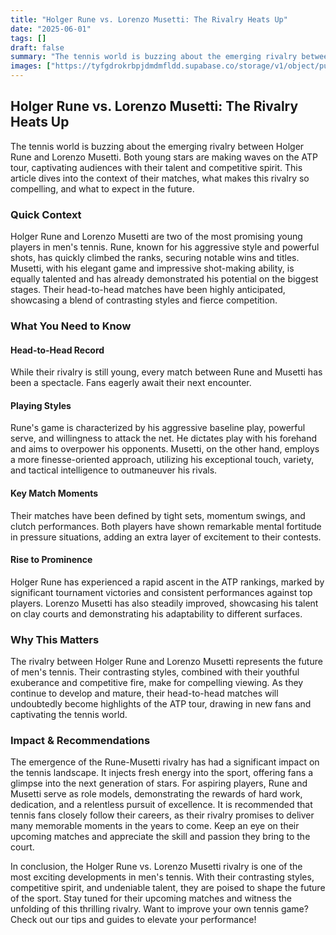 ```yaml
---
title: "Holger Rune vs. Lorenzo Musetti: The Rivalry Heats Up"
date: "2025-06-01"
tags: []
draft: false
summary: "The tennis world is buzzing about the emerging rivalry between Holger Rune and Lorenzo Musetti. Both young stars are making waves on the ATP tour, captivating audiences with their talent and competitive spirit. This article dives into the context of their matches, what makes this rivalry so compelling, and what to expect in the future."
images: ["https://tyfgdrokrbpjdmdmfldd.supabase.co/storage/v1/object/public/image/2025-06-02-00-03-44-596+02-00.jpg"]
---
```




## Holger Rune vs. Lorenzo Musetti: The Rivalry Heats Up

The tennis world is buzzing about the emerging rivalry between Holger Rune and Lorenzo Musetti. Both young stars are making waves on the ATP tour, captivating audiences with their talent and competitive spirit. This article dives into the context of their matches, what makes this rivalry so compelling, and what to expect in the future.

### Quick Context

Holger Rune and Lorenzo Musetti are two of the most promising young players in men's tennis. Rune, known for his aggressive style and powerful shots, has quickly climbed the ranks, securing notable wins and titles. Musetti, with his elegant game and impressive shot-making ability, is equally talented and has already demonstrated his potential on the biggest stages. Their head-to-head matches have been highly anticipated, showcasing a blend of contrasting styles and fierce competition.

### What You Need to Know

#### Head-to-Head Record

While their rivalry is still young, every match between Rune and Musetti has been a spectacle. Fans eagerly await their next encounter.

#### Playing Styles

Rune's game is characterized by his aggressive baseline play, powerful serve, and willingness to attack the net. He dictates play with his forehand and aims to overpower his opponents. Musetti, on the other hand, employs a more finesse-oriented approach, utilizing his exceptional touch, variety, and tactical intelligence to outmaneuver his rivals.

#### Key Match Moments

Their matches have been defined by tight sets, momentum swings, and clutch performances. Both players have shown remarkable mental fortitude in pressure situations, adding an extra layer of excitement to their contests.

#### Rise to Prominence

Holger Rune has experienced a rapid ascent in the ATP rankings, marked by significant tournament victories and consistent performances against top players. Lorenzo Musetti has also steadily improved, showcasing his talent on clay courts and demonstrating his adaptability to different surfaces.

### Why This Matters

The rivalry between Holger Rune and Lorenzo Musetti represents the future of men's tennis. Their contrasting styles, combined with their youthful exuberance and competitive fire, make for compelling viewing. As they continue to develop and mature, their head-to-head matches will undoubtedly become highlights of the ATP tour, drawing in new fans and captivating the tennis world.

### Impact & Recommendations

The emergence of the Rune-Musetti rivalry has had a significant impact on the tennis landscape. It injects fresh energy into the sport, offering fans a glimpse into the next generation of stars. For aspiring players, Rune and Musetti serve as role models, demonstrating the rewards of hard work, dedication, and a relentless pursuit of excellence. It is recommended that tennis fans closely follow their careers, as their rivalry promises to deliver many memorable moments in the years to come. Keep an eye on their upcoming matches and appreciate the skill and passion they bring to the court.

In conclusion, the Holger Rune vs. Lorenzo Musetti rivalry is one of the most exciting developments in men's tennis. With their contrasting styles, competitive spirit, and undeniable talent, they are poised to shape the future of the sport. Stay tuned for their upcoming matches and witness the unfolding of this thrilling rivalry. Want to improve your own tennis game? Check out our tips and guides to elevate your performance!

